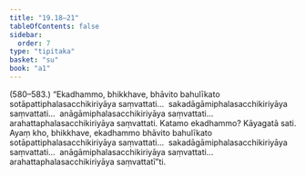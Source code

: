 ```yaml
---
title: "19.18–21"
tableOfContents: false
sidebar:
  order: 7
type: "tipitaka"
basket: "su"
book: "a1"
---
```



<DynamicBreadcrumb />

<Paragraph type="center" book="a1">
(580–583.)
</Paragraph>

<Paragraph number="466" book="a1">
“Ekadhammo, bhikkhave, bhāvito bahulīkato sotāpattiphalasacchikiriyāya saṃvattati…  sakadāgāmiphalasacchikiriyāya saṃvattati…  anāgāmiphalasacchikiriyāya saṃvattati…  arahattaphalasacchikiriyāya saṃvattati. Katamo ekadhammo? Kāyagatā sati. Ayaṃ kho, bhikkhave, ekadhammo bhāvito bahulīkato sotāpattiphalasacchikiriyāya saṃvattati…  sakadāgāmiphalasacchikiriyāya saṃvattati…  anāgāmiphalasacchikiriyāya saṃvattati…  arahattaphalasacchikiriyāya saṃvattatī”ti.
</Paragraph>